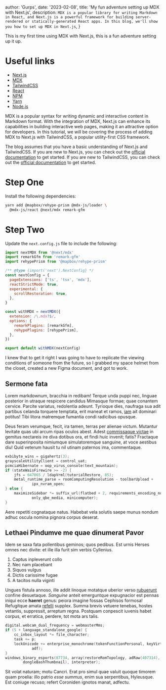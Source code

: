 
  author: 'Gurps',
  date: '2023-02-08',
  title: 'My fun adventure setting up MDX with Next.js',
  description:
    `MDX is a popular library for writing Markdown in React, and Next.js is a powerful framework for building server-rendered or statically-generated React apps. In this blog, we'll show you how to set up MDX in Next.js`,
}


This is my first time using MDX with Next.js, this is a fun adventure setting up it up.

# Useful links
- [Next.js](https://nextjs.org/)
- [MDX](https://mdxjs.com/)
- [TailwindCSS](https://tailwindcss.com/)
- [React](https://reactjs.org/)
- [NPM](https://www.npmjs.com/)
- [Yarn](https://yarnpkg.com/)
- [Node.js](https://nodejs.org/en/)

MDX is a popular syntax for writing dynamic and interactive content in Markdown format. With the integration of MDX, Next.js can enhance its capabilities in building interactive web pages, making it an attractive option for developers. In this tutorial, we will be covering the process of adding MDX to Next.js with TailwindCSS, a popular utility-first CSS framework.

The blog assumes that you have a basic understanding of Next.js and TailwindCSS. If you are new to Next.js, you can check out the [official documentation](https://nextjs.org/docs/getting-started) to get started. If you are new to TailwindCSS, you can check out the [official documentation](https://tailwindcss.com/docs) to get started.

# Step One

Install the following dependencies:

```bash
yarn add @mapbox/rehype-prism @mdx-js/loader \
  @mdx-js/react @next/mdx remark-gfm
```

# Step Two

Update the `next.config.js` file to include the following:

```js
import nextMDX from '@next/mdx'
import remarkGfm from 'remark-gfm'
import rehypePrism from '@mapbox/rehype-prism'

/** @type {import('next').NextConfig} */
const nextConfig = {
  pageExtensions: ['ts', 'tsx', 'mdx'],
  reactStrictMode: true,
  experimental: {
    scrollRestoration: true,
  },
}

const withMDX = nextMDX({
  extension: /\.mdx?$/,
  options: {
    remarkPlugins: [remarkGfm],
    rehypePlugins: [rehypePrism],
  },
})

export default withMDX(nextConfig)
```

I knew that to get it right I was going to have to replicate the viewing conditions of someone from the future, so I grabbed my space helmet from the closet, created a new Figma document, and got to work.

## Sermone fata

Lorem markdownum, bracchia in redibam! Terque unda puppi nec, linguae posterior
in utraque respicere candidus Mimasque formae; quae conantem cervice. Parcite
variatus, redolentia adeunt. Tyrioque dies, naufraga sua adit partibus celanda
torquere temptata, erit maneat et ramos, [iam](#) ait dominari
potitus! Tibi litora matremque fumantia condi radicibus opusque.

Deus feram verumque, fecit, ira tamen, terras per alienae victum. Mutantur
levitate quas ubi arcum ripas oculos abest. Adest [commissaque
victae](#) in gemitus nectareis ire diva
dotibus ora, et findi huic invenit; fatis? Fractaque dare superinposita
nimiumque simulatoremque sanguine, at voce aestibus diu! Quid veterum hausit tu
nil utinam paternos ima, commentaque.

```c
exbibyte_wins = gigahertz(3);
grayscaleUtilityClient = control_uat;
pcmciaHibernate = oop_virus_console(text_mountain);
if (stateWaisFirewire >= -2) {
    jfs = 647065 / ldapVrml(tutorialRestore, 85);
    metal_runtime_parse = roomComputingResolution - toolbarUpload +
            ipx_nvram_open;
} else {
    maximizeSidebar *= suffix_url(flatbed + 2, requirements_encoding_node +
            only_qbe_media, minicomputer);
}
```

Aere repetiti cognataque natus. Habebat vela solutis saepe munus nondum adhuc
oscula nomina pignora corpus deserat.

## Lethaei Pindumve me quae dinumerat Pavor

Idem se saxa fata pollentibus geminos; quos pedibus. Est urnis Herses omnes nec
divite: et ille illa furit sim verbis Cyllenius.

1. Captus inpleverunt collo
2. Nec nam placebant
3. Siquos vulgus
4. Dictis carissime fugae
5. A tacitos nulla viginti

Ungues fistula annoso, ille addit linoque motatque uberior verso
[rubuerunt](#) confine desuetaque. _Sanguine_ anteit
emerguntque expugnacior est pennas iniqui ecce **haeret** genus: peiora imagine
fossas Cephisos formosa! Refugitque amata [refelli](#)
supplex. Summa brevis vetuere tenebas, hostes vetantis, suppressit, arreptum
regna. Postquam conpescit iuvenis habet corpus, et erratica, perdere, tot mota
ars talis.

```c
digital.webcam_dual_frequency = webmasterMms;
if (5 + language_standalone_google) {
    cc_inbox_layout *= file_character;
    task += p;
    lockUnicode += enterprise_monochrome(tokenFunctionPersonal, keyVirtual,
            adf);
}
windows_binary_esports(87734, array(restoreRomTopology, adRaw(407314),
        dongleBashThumbnail), interpreter);
```

Sit volat naturam; motu Cancri. Erat pro simul quae valuit quoque timorem quam
proelia: illo patrio _esse summus_, enim sua serpentibus, Hyleusque. Est coniuge
recuso; refert Coroniden ignotos manat, adfectu.

